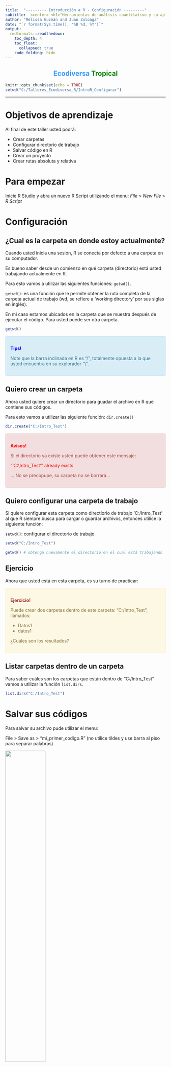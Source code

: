 ```yaml
---
title:  "--------- Introducción a R - Configuración ---------"
subtitle:  <center> <h1>"Herramientas de análisis cuantitativo y su aplicación en la conservación de la biodiversidad"</h1> </center>
author: "Melissa Guzmán and Juan Zuloaga"
date: "`r format(Sys.time(), '%B %d, %Y')`"
output:
  rmdformats::readthedown:
    toc_depth: 4
    toc_float:
      collapsed: true
    code_folding: hide
---
```

<center><h2><span style="color:#3399FF">Ecodiversa </span> <span style="color:green">Tropical</span></h2> </center>


```r
knitr::opts_chunk$set(echo = TRUE)
setwd("C:/Talleres_Ecodiversa_R/IntroR_Configurar")

```
___

# Objetivos de aprendizaje

Al final de este taller usted podrá:

+ Crear carpetas
+ Configurar directorio de trabajo
+ Salvar código en R
+ Crear un proyecto
+ Crear rutas absoluta y relativa


# Para empezar

Inicie R Studio y abra un nuevo R Script utilizando el menu: *File* > *New File* > *R Script*


# Configuración

## ¿Cual es la carpeta en donde estoy actualmente?

Cuando usted inicia una sesion, R se conecta por defecto a una carpeta en su computador. 

Es bueno saber desde un comienzo en qué carpeta (directorio) está usted trabajando actualmente en R.

Para esto vamos a utilizar las siguientes funciones: `getwd()`.

`getwd()`:  es una función que le permite obtener la ruta completa de la carpeta actual de trabajo (wd, se refiere a 'working directory' por sus siglas en inglés). 

En mi caso estamos ubicados en la carpeta que se muestra después de ejecutar el código. Para usted puede ser otra carpeta.


```r

getwd()

```

<div style="padding: 15px; border: 1px solid transparent; border-color: transparent; margin-bottom: 20px; border-radius: 4px; color: #31708f; background-color: #d9edf7; border-color: #bce8f1;">
**<span style="color:blue">Tips!</span>** 

Note que la barra inclinada en R es "/", totalmente opuesta a la que usted encuentra en su explorador "\\".
</div>


## Quiero crear un carpeta


Ahora usted quiere crear un directorio para guadar el archivo en R que contiene sus códigos.

Para esto vamos a utilizar las siguiente función: `dir.create()`


```r

dir.create("C:/Intro_Test")


```


<div style="padding: 15px; border: 1px solid transparent; border-color: transparent; margin-bottom: 20px; border-radius: 4px; color: #a94442; background-color: #f2dede; border-color: #ebccd1;">
**<span style="color:red">Avisos!</span>** 

Si el directorio ya existe usted puede obtener este mensaje:

<span style="color:red">"'C:\\Intro_Test'" already exists</span> 

... No se precopupe, su carpeta no se borrará...

</div>


## Quiero configurar una carpeta de trabajo

Si quiere configurar esta carpeta como directiorio de trabajo 'C:/Intro_Test' al que R siempre busca para cargar o guardar archivos, entonces utilice la siguiente función:

`setwd()`: configurar el directorio de trabajo


```r

setwd("C:/Intro_Test")

getwd() # obtenga nuevamente el directorio en el cual está trabajando

```



## Ejercicio

Ahora que usted está en esta carpeta, es su turno de practicar:

<div style="padding: 15px; border: 1px solid transparent; border-color: transparent; margin-bottom: 20px; border-radius: 4px; color: #8a6d3b;; background-color: #fcf8e3; border-color: #faebcc;">
**<span style="color:brown">Ejercicio!</span>** 

Puede crear dos carpetas dentro de este carpeta: "C:/Intro_Test", llamados:

+ Datos1
+ datos1


¿Cuáles son los resultados?

</div>



## Listar carpetas dentro de un carpeta

Para saber cuáles son los carpetas que están dentro de "C:/Intro_Test" vamos a utilizar la función `list.dirs`.


```r

list.dirs("C:/Intro_Test")


```


# Salvar sus códigos

Para salvar su archivo pude utilizar el menu:

File > Save as > "mi_primer_codigo.R" (no utilice tildes y use barra al piso para separar palabras)


![](./Figures/save_script1.png){width=50% height="50%"}


# Crear un Proyecto

Ahora bien, usted puede crear un **Proyecto** en R Studio, que le permitirá acceder a todos los archivos relacionados con el proyecto, tener una historia de lo que ha desarrollado y abrir el ambiente de trabajo si decide cerrar y volver en un par de días a revisitar lo que ha hecho. Más adelante vera lo conveniente de todas estas características. 

Creemos un nuevo proyecto. Para esto hay dos formas:

Vaya al menu y utilice File > New Project  

![](./Figures/proj_1.png){width=50% height="50%"}
<br>

O en la parte derecha superior en donde aparece Project(none), seleccione "New Project".

![](./Figures/proj_12.png){width=50% height="50%"}


En los pantallazos que aparecen seleccione "New directory", despues "New Project" y finalmente guarde este proyecto con el nombre de la carpeta que ha creado anteriormente "C:/Intro_Test".

Nota: Puede utilizar el mismo proceso para crear nuevos proyectos (por ejemplo, capítulos de su tesis).


![](./Figures/proj_2.png){width=40% height="40%"}

![](./Figures/proj_3.png){width=40% height="40%"}

![](./Figures/proj_4.png){width=40% height="40%"}


Como resultado obtendrá un pantallazo con el nuevo proyecto.  Note que en el panel inferior derecho de R Studio aparecen los archivos que están dentro de este carpeta, con el nombre del nuevo proyecto.

Además en la parte superior derecha e izquierda de su pantalla de R Studio se hace referencia a este proyecto.  Es decir el proyecto está abierto y activo.

Puede abrir sus códigos puede darle click al cubo que representa el proyecto "Intro_Test.Rproj". Lo mismo puede hacer desde su exploraor en Windows.

![](./Figures/proj_5.png){width=100% height="80%"}

<br>

Si usted abre Windows Explorer podra ver un archivo de texto ".Rhistory" que guarda los códigos ejecutados en el archivo de R.

![](./Figures/proj_6.png){width=100% height="80%"}

<br>

# Rutas absolutas y relativas


La **ruta absoluta** (absolute path, en inglés) contiene la localización **COMPLETA** de su archivo o carpeta.

Por ejemplo: "C:/Intro_Test" (en este caso se hace referencia al disco duro C:/ de mi computador y la carpeta es "Intro_Test").

Vamos a utilizar la función `list.files()` para listar los archivos que se encuentran dentro de la carpeta "C:/Intro_Test".

```r

list.files("C:/Intro_Test")


```

<br>

La **ruta relativa** (relative paths, en inglés) contiene la localización **PARCIAL** de su archivo o carpeta.

Es muy útil cuando usted ha definido la carpeta de trabajo al principio de su código. Recuerda? Cuando utilizó la función `setwd()`.

Por ejemplo, "./" (en este caso usted ha configurado previamente la carpeta base de su proyecto, entonces no necesita escribir toda la ruta).


Las principales ventajas de utilizar la ruta relativa son:

+ puede ahorrar tiempo y evitar errorres escribiendo nuevamente toda la ruta en cada línea de su código
+ cuando comparte su código, sus colegas lo pueden reproducir fácilmente. 

En el código que se presenta abajo ya no tiene que escribir todo la ruta, es suficiente  con "./" (es decir la ruta relativa).

```r

#list.files("./")


```


## Ejercicio


<div style="padding: 15px; border: 1px solid transparent; border-color: transparent; margin-bottom: 20px; border-radius: 4px; color: #8a6d3b;; background-color: #fcf8e3; border-color: #faebcc;">


Intente crear otra carpeta llamada "datos2" en la carpeta de trabajo "C:/Intro_Test", pero utilizando la ruta relativa

Explore la diferencia entre `list.files()` y `list.dirs()`.

</div>



<br>




